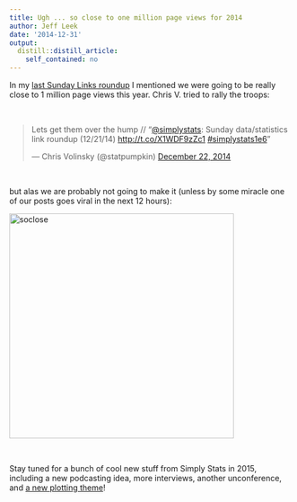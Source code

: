 ```yaml
---
title: Ugh ... so close to one million page views for 2014
author: Jeff Leek
date: '2014-12-31'
output:
  distill::distill_article:
    self_contained: no
---
```


In my [last Sunday Links roundup](http://simplystatistics.org/2014/12/21/sunday-datastatistics-link-roundup-122114/) I mentioned we were going to be really close to 1 million page views this year. Chris V. tried to rally the troops:

&nbsp;

<blockquote class="twitter-tweet" width="550">
  <p>
    Lets get them over the hump // “<a href="https://twitter.com/simplystats">@simplystats</a>: Sunday data/statistics link roundup (12/21/14) <a href="http://t.co/X1WDF9zZc1">http://t.co/X1WDF9zZc1</a> <a href="https://twitter.com/hashtag/simplystats1e6?src=hash">#simplystats1e6</a>”
  </p>
  
  <p>
    &mdash; Chris Volinsky (@statpumpkin) <a href="https://twitter.com/statpumpkin/status/546872078730010624">December 22, 2014</a>
  </p>
</blockquote>



&nbsp;

but alas we are probably not going to make it (unless by some miracle one of our posts goes viral in the next 12 hours):

[<img class="aligncenter wp-image-3752" src="http://simplystatistics.org/wp-content/uploads/2014/12/soclose-1024x1024.png" alt="soclose" width="400" height="400" srcset="http://simplystatistics.org/wp-content/uploads/2014/12/soclose-300x300.png 300w, http://simplystatistics.org/wp-content/uploads/2014/12/soclose-1024x1024.png 1024w, http://simplystatistics.org/wp-content/uploads/2014/12/soclose-200x200.png 200w, http://simplystatistics.org/wp-content/uploads/2014/12/soclose.png 1050w" sizes="(max-width: 400px) 100vw, 400px" />](http://simplystatistics.org/wp-content/uploads/2014/12/soclose.png)

&nbsp;

Stay tuned for a bunch of cool new stuff from Simply Stats in 2015, including a new podcasting idea, more interviews, another unconference, and [a new plotting theme](https://github.com/jtleek/simplystats)!
